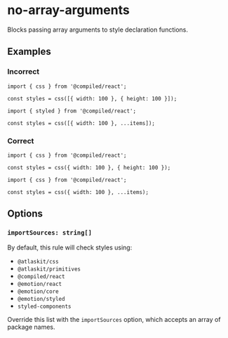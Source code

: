 # no-array-arguments

Blocks passing array arguments to style declaration functions.

## Examples

### Incorrect

```tsx
import { css } from '@compiled/react';

const styles = css([{ width: 100 }, { height: 100 }]);
```

```tsx
import { styled } from '@compiled/react';

const styles = css([{ width: 100 }, ...items]);
```

### Correct

```tsx
import { css } from '@compiled/react';

const styles = css({ width: 100 }, { height: 100 });
```

```tsx
import { css } from '@compiled/react';

const styles = css({ width: 100 }, ...items);
```

## Options

### `importSources: string[]`

By default, this rule will check styles using:

- `@atlaskit/css`
- `@atlaskit/primitives`
- `@compiled/react`
- `@emotion/react`
- `@emotion/core`
- `@emotion/styled`
- `styled-components`

Override this list with the `importSources` option, which accepts an array of package names.
